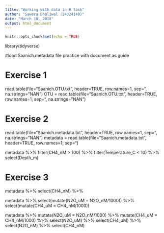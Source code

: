 ```yaml
---
title: "Working with data in R task"
author: "Sawera Dhaliwal (24324148)"
date: "March 18, 2018"
output: html_document
---
```


```r
knitr::opts_chunk$set(echo = TRUE)
```

library(tidyverse)

#load Saanich.metadata file practice with document as guide
<!-- metadata %>% select(O2_uM) -->

<!-- metadata %>% filter(O2_uM == 0) %>% select (Depth_m) -->

<!-- metadata %>%  -->
<!--   mutate(N2O_uM = N2O_nM/1000) -->

<!-- metadata %>%  -->
<!--   mutate(N2O_uM = N2O_nM/1000) %>%  -->
<!--   ggplot() + geom_point(aes(x=Depth_m, y=N2O_uM)) -->

# Exercise 1
read.table(file="Saanich.OTU.txt", header=TRUE, row.names=1, sep="\t", na.strings="NAN")
OTU = read.table(file="Saanich.OTU.txt", header=TRUE, row.names=1, sep="\t", na.strings="NAN")

# Exercise 2
read.table(file="Saanich.metadata.txt", header=TRUE, row.names=1, sep="\t", na.strings="NAN")
metadata = read.table(file="Saanich.metadata.txt", header=TRUE, row.names=1, sep="\t")

metadata %>%
  filter(CH4_nM > 100) %>%
  filter(Temperature_C < 10) %>%
  select(Depth_m)
  
# Exercise 3
metadata %>% 
  select(CH4_nM) %>% 
  
metadata %>% 
  select(mutate(N2O_uM = N2O_nM/1000)) %>% 
  select(mutate(CH4_uM = CH4_nM/1000))

  
metadata %>% 
  mutate(N2O_uM = N2O_nM/1000) %>% 
  mutate(CH4_uM = CH4_nM/1000) %>% 
  select(N2O_uM) %>% 
  select(CH4_uM) %>% 
  select(N2O_nM) %>% 
  select(CH4_nM)
